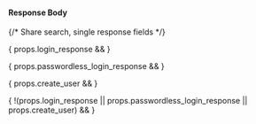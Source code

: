 
#### Response Body

{/*  Share search, single response fields */}

<APIBlock>
  <UserResponseBodyBase base_field_name="user" {...props} />
</APIBlock>

{ props.login_response && <JSON title="Example Response JSON" src="users/login-response.json" /> }

{ props.passwordless_login_response && <JSON title="Example Response JSON" src="users/passwordless-login-response.json" /> }

{ props.create_user && <JSON title="Example Response JSON" src="users/create-response.json" /> }

{ !(props.login_response || props.passwordless_login_response || props.create_user) && <JSON title="Example Response JSON" src="users/response.json" /> }

